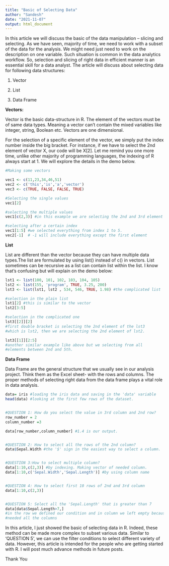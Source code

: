 ```yaml
---
title: "Basic of Selecting Data"
author: "Sandesh"
date: "2021-11-07"
output: html_document
---
```


In this article we will discuss the basic of the data manipulation --
slicing and selecting. As we have seen, majority of time, we need to work
with a subset of the data for the analysis. We might need just need to
work on the description on one variable. Such situation is common in the
data analytics workflow. So, selection and slicing of right data in
efficient manner is an essential skill for a data analyst. The article
will discuss about selecting data for following data structures:

1.  Vector

2.  List

3.  Data Frame

**Vectors:**

Vector is the basic data-structure in R. The element of the vectors must
be of same data types. Meaning a vector can't contain the mixed
variables like integer, string, Boolean etc. Vectors are one
dimensional.

For the selection of a specific element of the vector, we simply put the
index number inside the big bracket. For instance, if we have to select
the 2nd element of vector X, our code will be X[2]. Let me remind you
one more time, unlike other majority of programming languages, the
indexing of R always start at 1. We will explore the details in the demo
below.

```r

#Making some vectors

vec1 <- c(11,23,34,46,51)
vec2 <- c('this','is','a','vector')
vec3 <- c(TRUE, FALSE, FALSE, TRUE)

#Selecting the single values
vec1[2]

#selecting the multiple values
vec1[c(2,3)] #in this example we are selecting the 2nd and 3rd element of vec1

#selecting after a certain index
vec1[1:5] #we selected everything from index 1 to 5.
vec2[-1]  # -1 will include everything except the first element
```

**List**

List are different than the vector because they can have multiple data
types.The list are formulated by using list() instead of c() in vectors.
List sometimes can be recursive as a list can contain list within the
list. I know that's confusing but will explain on the demo below:

```r
lst1 <- list(100, 101, 102, 103, 104, 105)
lst2 <- list(155, 'program', TRUE, 3.25, 200)
lst3 <- list(lst1, lst2 , 534, 546, TRUE, 1.98) #the complicated list

#selection in the plain list
lst1[2] #this is similar to the vector
lst2[3:5]

#selection in the complicated one
lst3[[2]][2]  
#first double bracket is selecting the 2nd element of the lst3 
#which is lst2, then we are selecting the 2nd element of lst2.

lst3[[1]][2:5] 
#another similar example like above but we selecting from all 
#elements between 2nd and 5th. 

```

**Data Frame**

Data Frame are the general structure that we usually see in our analysis
project. Think them as the Excel sheet- with the rows and columns. The proper 
methods of selecting right data from the data frame plays a vital role in data
analysis. 

```r
data= iris #loading the iris data and saving in the 'data' variable
head(data) #looking at the first few rows of the dataset.


#QUESTION 1: How do you select the value in 3rd column and 2nd row?
row_number = 2
column_number =3

data[row_number,column_number] #1.4 is our output. 


#QUESTION 2: How to select all the rows of the 2nd column?
data$Sepal.Width #the '$' sign in the easiest way to select a column.


#QUESTION 3:How to select multiple column?
data[1:10,c(2,3)] #by indexing. Making vector of needed column.
data[1:10,c('Sepal.Width','Sepal.Length')] #by using column name


#QUESTION 4: How to select first 10 rows of 2nd and 3rd column
data[1:10,c(2,3)]


#QUESTION 5: Select all the 'Sepal.Length' that is greater than 7
data[data$Sepal.Length>7,] 
#in the row we defined our condition and in column we left empty because we 
#needed all the columns

```

In this article, I just showed the basic of selecting data in R. Indeed,
these method can be made more complex to subset various data. Similar to
'QUESTION 5', we can use the filter conditions to select different variety of 
data. However, this article is intended for the people who are getting started 
with R. I will post much advance methods in future posts.

Thank You